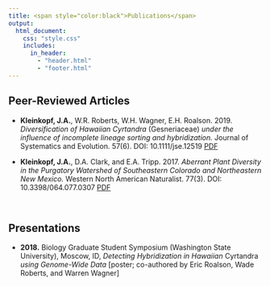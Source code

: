 ```yaml
---
title: <span style="color:black">Publications</span>
output: 
  html_document:
    css: "style.css"
    includes:
      in_header: 
        - "header.html"
        - "footer.html"
---
```

## Peer-Reviewed Articles

* __Kleinkopf, J.A.__, W.R. Roberts, W.H. Wagner, E.H. Roalson. 2019. _Diversification of Hawaiian Cyrtandra_ (Gesneriaceae) _under the influence of incomplete lineage sorting and hybridization._ Journal of Systematics and Evolution. 57(6). DOI: 10.1111/jse.12519 [PDF](files/Kleinkopf_etal_2019.pdf)
  
* __Kleinkopf, J.A.__, D.A. Clark, and E.A. Tripp. 2017. _Aberrant Plant Diversity in the Purgatory Watershed of Southeastern Colorado and Northeastern New Mexico._ Western North American Naturalist. 77(3). DOI: 10.3398/064.077.0307 [PDF](files/Kleinkopf_etal_2017.pdf)

<br>

## Presentations

* __2018.__ Biology Graduate Student Symposium (Washington State University), Moscow, ID, _Detecting Hybridization in Hawaiian_ Cyrtandra _using Genome-Wide Data_ [poster; co-authored by Eric Roalson, Wade Roberts, and Warren Wagner]
